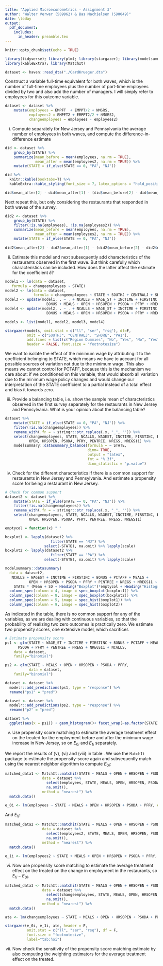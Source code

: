 ```yaml
---
title: "Applied Microeconometrics - Assignment 3"
author: "Walter Verwer (589962) & Bas Machielsen (590049)"
date: \today
output:
  pdf_document:
    includes:
      in_header: preamble.tex
---
```


```r
knitr::opts_chunk$set(echo = TRUE)

library(tidyverse); library(plm); library(stargazer); library(modelsummary)
library(kableExtra); library(MatchIt)

dataset <- haven::read_dta("./CardKrueger.dta") 
```

Construct a variable full-time equivalent for both waves, which is the number of full-time employees plus the number of part-time employees divided by two and also add the number of managers.  I will simply refer to employees for this outcome variable. 

```r
dataset <- dataset %>%
    mutate(employees = EMPFT  + EMPPT/2 + NMGRS,
           employees2 = EMPFT2 + EMPPT2/2 + NMGRS2,
           changeemployees = employees - employees2)

```

(i) Compute separately for New Jersey and Pennsylvania the average number of employees in both waves, and compute the difference-in-difference estimate

```r
did <- dataset %>%
    group_by(STATE) %>%
    summarize(mean_before = mean(employees, na.rm = TRUE),
              mean_after = mean(employees2, na.rm = TRUE)) %>%
    mutate(STATE = if_else(STATE == 0, "PA", "NJ")) 

did %>%
  knitr::kable(booktabs=T) %>%
  kableExtra::kable_styling(font_size = 7, latex_options = "hold_position")

did$mean_after[2] - did$mean_after[1] - (did$mean_before[2] - did$mean_before[1])
```

Next  repeat  this,  but  only  considering  the  restaurants  that  responded  in both waves of the survey.

```r
did2 <- dataset %>%
    group_by(STATE) %>%
    filter(!is.na(employees), !is.na(employees2)) %>%
    summarize(mean_before = mean(employees, na.rm = TRUE),
              mean_after = mean(employees2, na.rm = TRUE)) %>%
    mutate(STATE = if_else(STATE == 0, "PA", "NJ")) 
    
did2$mean_after[2] - did2$mean_after[1] - (did2$mean_before[2] - did2$mean_before[1])
```

(ii) Estimate this model and next subsequently add characteristics of the restaurants observed in the first wave.  But think carefully which characteristics can be included.  How does the latter affect the estimate for the coefficient $\delta$?

```r

model1 <- lm(data = dataset, 
   formula = changeemployees ~ STATE)
model2 <- lm(data = dataset, 
             formula = changeemployees ~ STATE + SOUTHJ + CENTRALJ + SHORE + PA1)
model3 <- update(model1, . ~ . + NCALLS + WAGE_ST + INCTIME + FIRSTINC +
                   BONUS + MEALS + OPEN + HRSOPEN + PSODA + PFRY + NREGS + NREGS11)
model4 <- update(model2, . ~ . + NCALLS + WAGE_ST + INCTIME + FIRSTINC +
                   BONUS + MEALS + OPEN + HRSOPEN + PSODA + PFRY + NREGS + NREGS11)

models <- list(model1, model2, model3, model4) 

stargazer(models, omit.stat = c("ll", "ser", "rsq"), df=F, 
          omit = c("SOUTHJ", "CENTRALJ", "SHORE", "PA1"),
          add.lines = list(c("Region Dummies", "No", "Yes", "No", "Yes")),
          header = FALSE, font.size = "footnotesize")

```

<!--
purrr::map(models, ~ sandwich::vcovCL(.x, cluster = ))

How much can we trust DiD estimates? as a ref. paper as to why not to cluster
-->

We want to isolate the effect of the minimum wage by attributing it to the coefficient belonging to STATE, which means we have to account for all possible sources of variation not due to the minimum wage. This also means we cannot control for PCTAFF, because this is the mechanism we care about: if we conditioned on this variable, that would absorb all variation due to the minimum wage policy changes and would change our interpretation of the STATE coefficient to a partial instead of a total effect and bias it towards zero. 

(iii) Provide  a  balancing  table,  i.e.   show  the  sample  mean  of  characteristics observed  in  the  first  survey  separately  for  the  restaurants  in  New  Jersey and Pennsylvania.  What is your opinion about the balancing table?

```r
dataset %>%
    mutate(STATE = if_else(STATE == 0, "PA", "NJ")) %>%
    filter(!is.na(changeemployees)) %>%
    rename_with(.fn = ~ stringr::str_replace(.x, "_", "")) %>%
    select(changeemployees, STATE, NCALLS, WAGEST, INCTIME, FIRSTINC, BONUS, PCTAFF, MEALS,
           OPEN, HRSOPEN, PSODA, PFRY, PENTREE, NREGS, NREGS11) %>%
    modelsummary::datasummary_balance(formula = ~ STATE, 
                                      dinm= TRUE, 
                                      output = "latex", 
                                      fmt = "%.3f",
                                      dinm_statistic = "p.value")
```

(iv) Check  for  the  different  characteristics  if  there  is  a  common  support  for restaurants in New Jersey and Pennsylvania.  And estimate a propensity score for being a restaurant in New Jersey.

```r
# Check for common support
dataset2 <- dataset %>%
    mutate(STATE = if_else(STATE == 0, "PA", "NJ")) %>%
    filter(!is.na(changeemployees)) %>%
    rename_with(.fn = ~ stringr::str_replace(.x, "_", "")) %>%
    select(changeemployees, STATE, NCALLS, WAGEST, INCTIME, FIRSTINC, BONUS, PCTAFF, MEALS,
           OPEN, HRSOPEN, PSODA, PFRY, PENTREE, NREGS, NREGS11) 

emptycol = function(x) " "

boxplot1 <- lapply(dataset2 %>%
                     filter(STATE == "NJ") %>%
                  select(-STATE), na.omit) %>% lapply(scale)
boxplot2 <- lapply(dataset2 %>%
                     filter(STATE == "PA") %>%
                  select(-STATE), na.omit) %>% lapply(scale)

modelsummary::datasummary(
  data = dataset2, 
   NCALLS + WAGEST + INCTIME + FIRSTINC + BONUS + PCTAFF + MEALS +
           OPEN + HRSOPEN + PSODA + PFRY + PENTREE + NREGS + NREGS11 ~ 
    STATE * (Mean + SD + Heading("Boxplot")*emptycol + Heading("Histogram")*emptycol)) %>%
  column_spec(column = 4, image = spec_boxplot(boxplot1)) %>%
  column_spec(column = 8, image = spec_boxplot(boxplot2)) %>%
  column_spec(column = 5, image = spec_hist(boxplot1)) %>%
  column_spec(column = 9, image = spec_hist(boxplot2))


```

As indicated in the table, there is no common support for any of the variables, as we are dealing with continuous variables, so that the probability of realizing two zero outcomes is practically zero. We estimate two propensity scores, one extensive model, which sacrifices 

```r
# Estimate propensity score
ps1 <- glm(STATE ~ WAGE_ST + INCTIME + FIRSTINC + BONUS + PCTAFF + MEALS + OPEN + HRSOPEN +
      PSODA + PFRY + PENTREE + NREGS + NREGS11 + NCALLS, 
    data = dataset, 
    family="binomial") 

ps2 <- glm(STATE ~ MEALS + OPEN + HRSOPEN + PSODA + PFRY, 
           data = dataset, 
    family="binomial") 

dataset <- dataset %>%
  modelr::add_predictions(ps1, type = "response") %>%
  rename("ps1" = "pred")

dataset <- dataset %>%
  modelr::add_predictions(ps2, type = "response") %>%
  rename("p2" = "pred")

```

```r
dataset %>%
  ggplot(aes(x = ps1)) + geom_histogram()+ facet_wrap(~as.factor(STATE)) + theme_bw()
```

(v) Use propensity score matching to estimate the average treatment effect on the treated for the employment before and after the minimum wage increase in New Jersey, so on $E_{0i}$ and $E_{1i}$ separately. 

We report the results of (v), (vi) and (viii) in table \ref{tab:hoi}. We use the `MatchIt` package to estimate the propensity-score again and subsequently match using the nearest neighbor algorithm to compute $E_{0i}$:

```r
matched_data1 <- MatchIt::matchit(STATE ~ MEALS + OPEN + HRSOPEN + PSODA + PFRY,
                 data = dataset %>%
                   select(employees, STATE, MEALS, OPEN, HRSOPEN, PSODA, PFRY) %>%
                   na.omit(), 
                 method = "nearest") %>%
  match.data()

e_0i <- lm(employees ~ STATE + MEALS + OPEN + HRSOPEN + PSODA + PFRY, data = matched_data1)
```

And $E_{1i}$:

```r
matched_data2 <- MatchIt::matchit(STATE ~ MEALS + OPEN + HRSOPEN + PSODA + PFRY,
                 data = dataset %>%
                   select(employees2, STATE, MEALS, OPEN, HRSOPEN, PSODA, PFRY) %>%
                   na.omit(), 
                 method = "nearest") %>%
  match.data()

e_1i <- lm(employees2 ~ STATE + MEALS + OPEN + HRSOPEN + PSODA + PFRY, data = matched_data2)

```

(vi) Now use propensity score matching to estimate the average treatment effect on the treated on the change in employment in the restaurants, so $E_{1i}-E_{0i}$. 

```r
matched_data3 <- MatchIt::matchit(STATE ~ MEALS + OPEN + HRSOPEN + PSODA + PFRY,
                 data = dataset %>%
                   select(changeemployees, STATE, MEALS, OPEN, HRSOPEN, PSODA, PFRY) %>%
                   na.omit(), 
                 method = "nearest") %>%
  match.data()

ate <- lm(changeemployees ~ STATE + MEALS + OPEN + HRSOPEN + PSODA + PFRY, data = matched_data3)

```


```r
stargazer(e_0i, e_1i, ate, header = F, 
          omit.stat = c("ll", "ser", "rsq"), df = F,
          font.size = "footnotesize",
          label="tab:hoi")

```
(vii) Now check the sensitivity of the propensity score matching estimate by also computing the weighting estimators for the average treatment effect on the treated. 

```r

```
